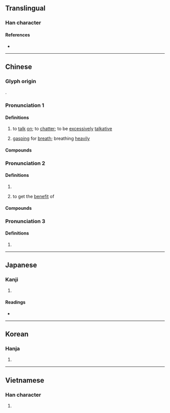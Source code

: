 {{character info/new}}
==Translingual==

===Han character===
{{Han char|rn=30|rad=口|as=02|sn=5|four=67020|canj=RSH|ids=⿰口刀}}

====References====
* {{Han ref|kx=0172.030|dkj=03237|dj=0382.050|hdz=10574.010|uh=53E8|ud=21480|bh=A56F|bd=42351}}

----

==Chinese==
{{zh-forms}}

===Glyph origin===
{{Han etym}}
{{Han compound|口|刀|ls=psc|c1=s|c2=p|t1=mouth}}.

===Pronunciation 1===
{{zh-pron
|m=dāo
|c=dou1
|mn=ml:to/qz:to͘/tho/qz:tho͘/xm,zz:thau
|mn_note=to/to͘/tho/tho͘ - literary; thau - vernacular
|oc=n,1
|cat=v
}}

====Definitions====
{{zh-hanzi}}

# to [[talk]] [[on]]; to [[chatter]]; to be [[excessively]] [[talkative]]
# {{lb|zh|ideophonic|of a person [[near]] [[death]]}} [[gasp]]ing for [[breath]]; breathing [[heavily]]

====Compounds====
{{zh-der|fold=1|叨叨|嘮三叨四|嘮嘮叨叨|忙忙叨叨|叨咕|叨蹬|勞勞叨叨|咕叨|叨登|叨念|叨嘮|叨叨絮絮|絮絮叨叨|絮叨}}

===Pronunciation 2===
{{zh-pron
|m=tāo
|c=tou1
|mc=y
|oc=n,2
|cat=v
}}

====Definitions====
{{zh-hanzi}}

# {{zh-alt-form|饕|to be [[greedy]] for}}
# {{lb|zh|humble|used when receiving [[favour]] from others}} to get the [[benefit]] of

====Compounds====
{{zh-der|fold=1|叨擾|叨貼|叨賴|叨在知己|叨竊|叨餂|叨陪|叨被|叨教|叨濫|叨沓|叨攬|叨名|叨光|叨任|白叨光}}

===Pronunciation 3===
{{zh-pron
|m=dáo
|cat=v
}}

====Definitions====
{{zh-hanzi}}

# {{zh-only|叨咕|to [[mutter]]}}

----

==Japanese==

===Kanji===
{{ja-kanji|grade=|rs=口02}}

# {{defn|lang=ja|sort=口02}}

====Readings====
* {{ja-readings|on=[[とう]] (tō)|kun=[[みだりに]] (midarini)}}

----

==Korean==

===Hanja===
{{ko-hanja|hangeul=도|rv=do|mr=to}}

# {{defn|lang=ko|sort=口02}}

----

==Vietnamese==

===Han character===
{{vi-hantu|[[thao]], [[đâu]], [[đau]], [[đao]]|rs=口02}}

# {{defn|lang=vi|sort=口02}}